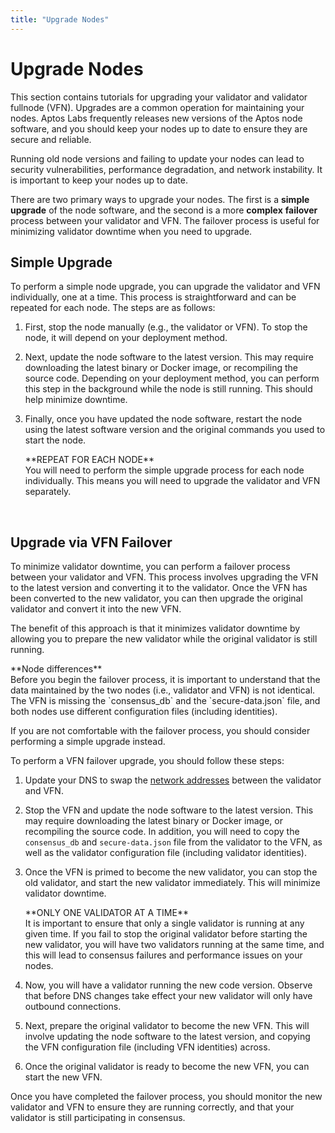 ```yaml
---
title: "Upgrade Nodes"
---
```



# Upgrade Nodes

This section contains tutorials for upgrading your validator and validator fullnode (VFN). Upgrades are a
common operation for maintaining your nodes. Aptos Labs frequently releases new versions of the
Aptos node software, and you should keep your nodes up to date to ensure they are secure and reliable.

<Callout type="warning">
Running old node versions and failing to update your nodes can lead to security vulnerabilities, performance
degradation, and network instability. It is important to keep your nodes up to date.
</Callout>

There are two primary ways to upgrade your nodes. The first is a **simple** **upgrade** of the node software, and the
second is a more **complex** **failover** process between your validator and VFN. The failover process is useful for
minimizing validator downtime when you need to upgrade.

## Simple Upgrade

To perform a simple node upgrade, you can upgrade the validator and VFN individually, one at a time.
This process is straightforward and can be repeated for each node. The steps are as follows:

1. First, stop the node manually (e.g., the validator or VFN). To stop the node, it will depend on your deployment method.
2. Next, update the node software to the latest version. This may require downloading the latest binary or Docker image,
   or recompiling the source code. Depending on your deployment method, you can perform this step in the background while the node is still running.
   This should help minimize downtime.
3. Finally, once you have updated the node software, restart the node using the latest software version and the original
   commands you used to start the node.

   <Callout type="info">
   **REPEAT FOR EACH NODE**<br />
   You will need to perform the simple upgrade process for each node individually. This means you will need to upgrade
   the validator and VFN separately.
   </Callout>

<br />

## Upgrade via VFN Failover

To minimize validator downtime, you can perform a failover process between your validator and VFN. This process involves
upgrading the VFN to the latest version and converting it to the validator. Once the VFN has been converted to the new
validator, you can then upgrade the original validator and convert it into the new VFN.

The benefit of this approach is that it minimizes validator downtime by allowing you to prepare the new
validator while the original validator is still running.

<Callout type="warning">
**Node differences**<br />
Before you begin the failover process, it is important to understand that the data maintained by the two nodes
(i.e., validator and VFN) is not identical. The VFN is missing the `consensus_db` and the `secure-data.json`
file, and both nodes use different configuration files (including identities).

If you are not comfortable with the failover process, you should consider performing a simple upgrade instead.
</Callout>

To perform a VFN failover upgrade, you should follow these steps:

1. Update your DNS to swap the [network addresses](../connect-nodes/connect-to-aptos-network.mdx#3-update-on-chain-network-addresses) between the validator and VFN.
2. Stop the VFN and update the node software to the latest version. This may require downloading the latest binary or Docker image,
   or recompiling the source code. In addition, you will need to copy the `consensus_db` and `secure-data.json` file from the validator to the VFN,
   as well as the validator configuration file (including validator identities).
3. Once the VFN is primed to become the new validator, you can stop the old validator, and start the new validator
   immediately. This will minimize validator downtime.

   <Callout type="warning">
   **ONLY ONE VALIDATOR AT A TIME** <br />
   It is important to ensure that only a single validator is running at any given time. If you fail to stop
   the original validator before starting the new validator, you will have two validators running at the same time,
   and this will lead to consensus failures and performance issues on your nodes.
   </Callout>

4. Now, you will have a validator running the new code version. Observe that before DNS changes take effect your new
   validator will only have outbound connections.
5. Next, prepare the original validator to become the new VFN. This will involve updating the node software to the latest
   version, and copying the VFN configuration file (including VFN identities) across.
6. Once the original validator is ready to become the new VFN, you can start the new VFN.

<Callout type="info">
Once you have completed the failover process, you should monitor the new validator and VFN to ensure they are running
correctly, and that your validator is still participating in consensus.
</Callout>
